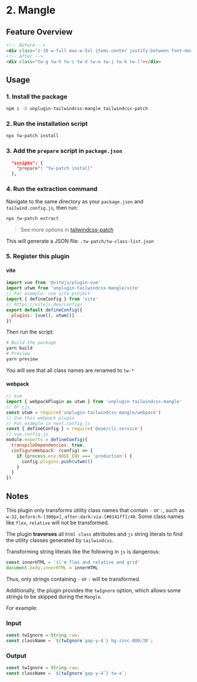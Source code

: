 
# 2. Mangle

## Feature Overview

```html
<!-- Before -->
<div class="z-10 w-full max-w-5xl items-center justify-between font-mono text-sm lg:flex"></div>
<!-- After -->
<div class="tw-g tw-h tw-i tw-d tw-e tw-j tw-k tw-l"></div>
```

## Usage

### 1. Install the package

```sh
npm i -D unplugin-tailwindcss-mangle tailwindcss-patch
```

### 2. Run the installation script

```sh
npx tw-patch install
```

### 3. Add the `prepare` script in `package.json`

```json
  "scripts": {
    "prepare": "tw-patch install"
  },
```

### 4. Run the extraction command

Navigate to the same directory as your `package.json` and `tailwind.config.js`, then run:

```sh
npx tw-patch extract
```

> See more options in [tailwindcss-patch](https://github.com/sonofmagic/tailwindcss-mangle/tree/main/packages/tailwindcss-patch)

This will generate a JSON file: `.tw-patch/tw-class-list.json`

### 5. Register this plugin

#### vite

```js
import vue from '@vitejs/plugin-vue'
import utwm from 'unplugin-tailwindcss-mangle/vite'
// For example: vue vite project
import { defineConfig } from 'vite'
// https://vitejs.dev/config/
export default defineConfig({
  plugins: [vue(), utwm()]
})
```

Then run the script:

```sh
# Build the package
yarn build
# Preview
yarn preview
```

You will see that all class names are renamed to `tw-*`

#### webpack

```js
// esm
import { webpackPlugin as utwm } from 'unplugin-tailwindcss-mangle'
// Or cjs
const utwm = require('unplugin-tailwindcss-mangle/webpack')
// Use this webpack plugin
// For example in next.config.js
const { defineConfig } = require('@vue/cli-service')
// vue.config.js
module.exports = defineConfig({
  transpileDependencies: true,
  configureWebpack: (config) => {
    if (process.env.NODE_ENV === 'production') {
      config.plugins.push(utwm())
    }
  }
})
```

## Notes

This plugin only transforms utility class names that contain `-` or `:`, such as `w-32`, `before:h-[300px]`, `after:dark:via-[#0141ff]/40`. Some class names like `flex`, `relative` will not be transformed.

The plugin **traverses** all `html class` attributes and `js` string literals to find the utility classes generated by `tailwindcss`.

Transforming string literals like the following in `js` is dangerous:

```js
const innerHTML = 'i\'m flex and relative and grid'
document.body.innerHTML = innerHTML
```

Thus, only strings containing `-` or `:` will be transformed.

Additionally, the plugin provides the `twIgnore` option, which allows some strings to be skipped during the `Mangle`.

For example:

### Input

```js
const twIgnore = String.raw;
const className = `${twIgnore`gap-y-4`} bg-zinc-800/30`;
```

### Output

```js
const twIgnore = String.raw;
const className = `${twIgnore`gap-y-4`} tw-a`;
```
